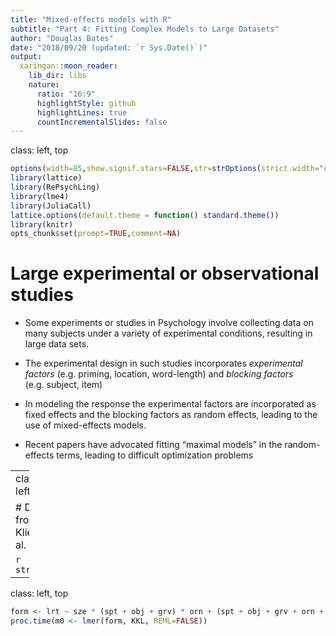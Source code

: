 ```yaml
---
title: "Mixed-effects models with R"
subtitle: "Part 4: Fitting Complex Models to Large Datasets"
author: "Douglas Bates"
date: "2018/09/20 (updated: `r Sys.Date()`)"
output:
  xaringan::moon_reader:
    lib_dir: libs
    nature:
      ratio: "16:9"
      highlightStyle: github
      highlightLines: true
      countIncrementalSlides: false
---
```

class: left, top

```r
options(width=85,show.signif.stars=FALSE,str=strOptions(strict.width="cut"))
library(lattice)
library(RePsychLing)
library(lme4)
library(JuliaCall)
lattice.options(default.theme = function() standard.theme())
library(knitr)
opts_chunk$set(prompt=TRUE,comment=NA)
``` 

# Large experimental or observational studies

- Some experiments or studies in Psychology involve collecting data on many subjects under a variety of experimental conditions, resulting in large data sets.

- The experimental design in such studies incorporates *experimental factors* (e.g. priming, location, word-length)
and *blocking factors* (e.g. subject, item)

- In modeling the response the experimental factors are incorporated as fixed effects and the blocking factors as random effects, leading to the use of mixed-effects models.

- Recent papers have advocated fitting "maximal models" in the random-effects terms, leading to difficult optimization problems

---
class: left, top

# Data from Kliegl et al.

```r
str(KKL)
```

---
class: left, top
```r
form <- lrt ~ sze * (spt + obj + grv) * orn + (spt + obj + grv + orn + spt_orn + obj_orn + grv_orn | subj)
proc.time(m0 <- lmer(form, KKL, REML=FALSE))
```

